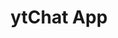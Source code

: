 ---
title: ytChat App
slug: es/proyectos/yt-chat
cloudinary: yt-chat
type: Frontend Development
description: Proyecto open-source. Personaliza visualmente el Chat de tu streaming en Youtube.
tools: [React, Jotai]
demo: https://yt-chat.vercel.app
---